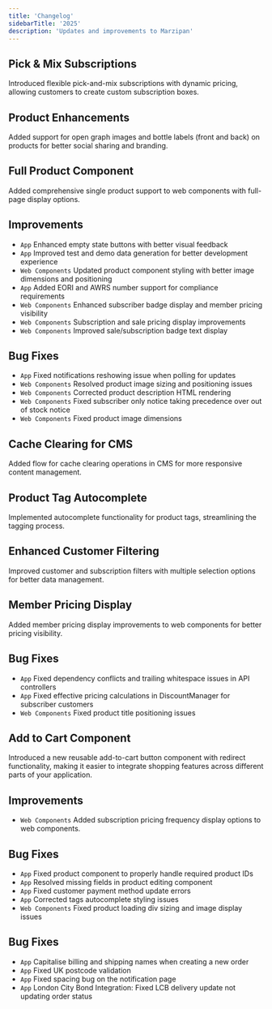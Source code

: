 ```yaml
---
title: 'Changelog'
sidebarTitle: '2025'
description: 'Updates and improvements to Marzipan'
---
```

<Update label="8th August 2025">

## Pick & Mix Subscriptions

Introduced flexible pick-and-mix subscriptions with dynamic pricing, allowing customers to create custom subscription boxes.

## Product Enhancements

Added support for open graph images and bottle labels (front and back) on products for better social sharing and branding.

## Full Product Component

Added comprehensive single product support to web components with full-page display options.

## Improvements
- `App` Enhanced empty state buttons with better visual feedback
- `App` Improved test and demo data generation for better development experience
- `Web Components` Updated product component styling with better image dimensions and positioning
- `App` Added EORI and AWRS number support for compliance requirements
- `Web Components` Enhanced subscriber badge display and member pricing visibility
- `Web Components` Subscription and sale pricing display improvements
- `Web Components` Improved sale/subscription badge text display

## Bug Fixes
- `App` Fixed notifications reshowing issue when polling for updates
- `Web Components` Resolved product image sizing and positioning issues
- `Web Components` Corrected product description HTML rendering
- `Web Components` Fixed subscriber only notice taking precedence over out of stock notice
- `Web Components` Fixed product image dimensions

</Update>

<Update label="22nd July 2025">

## Cache Clearing for CMS

Added flow for cache clearing operations in CMS for more responsive content management.

## Product Tag Autocomplete

Implemented autocomplete functionality for product tags, streamlining the tagging process.

## Enhanced Customer Filtering

Improved customer and subscription filters with multiple selection options for better data management.

## Member Pricing Display

Added member pricing display improvements to web components for better pricing visibility.

## Bug Fixes
- `App` Fixed dependency conflicts and trailing whitespace issues in API controllers
- `App` Fixed effective pricing calculations in DiscountManager for subscriber customers
- `Web Components` Fixed product title positioning issues

</Update>

<Update label="10th July 2025">

## Add to Cart Component

Introduced a new reusable add-to-cart button component with redirect functionality, making it easier to integrate shopping features across different parts of your application.

## Improvements
- `Web Components` Added subscription pricing frequency display options to web components.

## Bug Fixes
- `App` Fixed product component to properly handle required product IDs
- `App` Resolved missing fields in product editing component
- `App` Fixed customer payment method update errors
- `App` Corrected tags autocomplete styling issues
- `Web Components` Fixed product loading div sizing and image display issues

</Update>

<Update label="1st July 2025">

## Bug Fixes
- `App` Capitalise billing and shipping names when creating a new order
- `App` Fixed UK postcode validation
- `App` Fixed spacing bug on the notification page
- `App` London City Bond Integration: Fixed LCB delivery update not updating order status

</Update>


